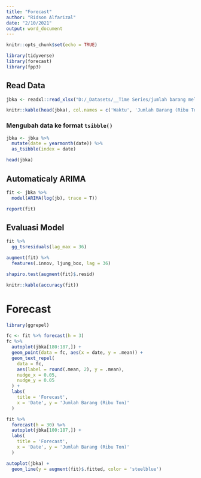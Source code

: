 ```yaml
---
title: "Forecast"
author: "Ridson Alfarizal"
date: "2/10/2021"
output: word_document
---
```


```r
knitr::opts_chunk$set(echo = TRUE)
```

```r
library(tidyverse)
library(forecast)
library(fpp3)
```

## Read Data
```r
jbka <- readxl::read_xlsx("D:/_Datasets/__Time Series/jumlah barang melalui KA jawa.xlsx")

knitr::kable(head(jbka), col.names = c('Waktu', 'Jumlah Barang (Ribu Ton)'))
```

### Mengubah data ke format `tsibble()`
```r
jbka <- jbka %>% 
  mutate(date = yearmonth(date)) %>% 
  as_tsibble(index = date) 

head(jbka)
```

## Automaticaly ARIMA
```r
fit <- jbka %>% 
  model(ARIMA(log(jb), trace = T)) 

report(fit)
```



## Evaluasi Model
```r
fit %>% 
  gg_tsresiduals(lag_max = 36)
```

```r
augment(fit) %>% 
  features(.innov, ljung_box, lag = 36)
```
```r
shapiro.test(augment(fit)$.resid)
```

```r
knitr::kable(accuracy(fit))
```

# Forecast
```r
library(ggrepel)

fc <- fit %>% forecast(h = 3)
fc %>% 
  autoplot(jbka[180:187,]) +
  geom_point(data = fc, aes(x = date, y = .mean)) +
  geom_text_repel(
    data = fc,
    aes(label = round(.mean, 2), y = .mean),
    nudge_x = 0.05,
    nudge_y = 0.05
  ) +
  labs(
    title = 'Forecast',
    x = 'Date', y = 'Jumlah Barang (Ribu Ton)'
  ) 
```

```r
fit %>% 
  forecast(h = 30) %>% 
  autoplot(jbka[100:187,]) +
  labs(
    title = 'Forecast',
    x = 'Date', y = 'Jumlah Barang (Ribu Ton)'
  ) 
```

```r
autoplot(jbka) +
  geom_line(y = augment(fit)$.fitted, color = 'steelblue')
```

